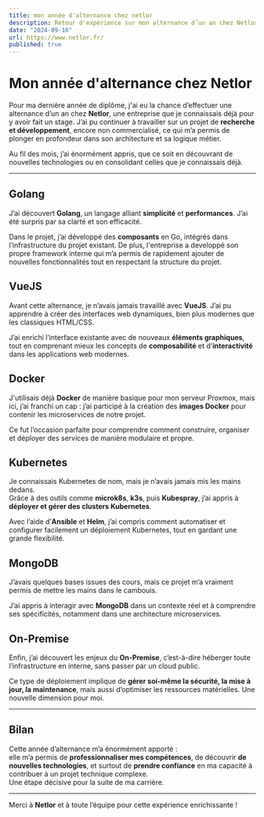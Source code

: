```yaml
---
title: mon année d'alternance chez netlor
description: Retour d'expérience sur mon alternance d’un an chez Netlor
date: "2024-09-10"
url: https://www.netlor.fr/
published: true
---
```


# Mon année d'alternance chez Netlor

Pour ma dernière année de diplôme, j'ai eu la chance d’effectuer une alternance d’un an chez **Netlor**, une entreprise que je connaissais déjà pour y avoir fait un stage. J’ai pu continuer à travailler sur un projet de **recherche et développement**, encore non commercialisé, ce qui m’a permis de plonger en profondeur dans son architecture et sa logique métier.

Au fil des mois, j’ai énormément appris, que ce soit en découvrant de nouvelles technologies ou en consolidant celles que je connaissais déjà.

---

## Golang

J’ai découvert **Golang**, un langage alliant **simplicité** et **performances**. J’ai été surpris par sa clarté et son efficacité.

Dans le projet, j’ai développé des **composants** en Go, intégrés dans l’infrastructure du projet existant. De plus, l'entreprise a developpé son propre framework interne qui m’a permis de rapidement ajouter de nouvelles fonctionnalités tout en respectant la structure du projet.

## VueJS

Avant cette alternance, je n’avais jamais travaillé avec **VueJS**. J’ai pu apprendre à créer des interfaces web dynamiques, bien plus modernes que les classiques HTML/CSS.  

J’ai enrichi l’interface existante avec de nouveaux **éléments graphiques**, tout en comprenant mieux les concepts de **composabilité** et d'**interactivité** dans les applications web modernes.

## Docker

J'utilisais déjà **Docker** de manière basique pour mon serveur Proxmox, mais ici, j’ai franchi un cap : j’ai participé à la création des **images Docker** pour contenir les microservices de notre projet.

Ce fut l’occasion parfaite pour comprendre comment construire, organiser et déployer des services de manière modulaire et propre.

## Kubernetes

Je connaissais Kubernetes de nom, mais je n’avais jamais mis les mains dedans.  
Grâce à des outils comme **microk8s**, **k3s**, puis **Kubespray**, j’ai appris à **déployer et gérer des clusters Kubernetes**.  

Avec l’aide d’**Ansible** et **Helm**, j’ai compris comment automatiser et configurer facilement un déploiement Kubernetes, tout en gardant une grande flexibilité.

## MongoDB

J’avais quelques bases issues des cours, mais ce projet m’a vraiment permis de mettre les mains dans le cambouis.  

J’ai appris à interagir avec **MongoDB** dans un contexte réel et à comprendre ses spécificités, notamment dans une architecture microservices.

## On-Premise

Enfin, j’ai découvert les enjeux du **On-Premise**, c’est-à-dire héberger toute l’infrastructure en interne, sans passer par un cloud public.

Ce type de déploiement implique de **gérer soi-même la sécurité, la mise à jour, la maintenance**, mais aussi d’optimiser les ressources matérielles. Une nouvelle dimension pour moi.

---

## Bilan

Cette année d’alternance m’a énormément apporté :  
elle m’a permis de **professionnaliser mes compétences**, de découvrir **de nouvelles technologies**, et surtout de **prendre confiance** en ma capacité à contribuer à un projet technique complexe.  
Une étape décisive pour la suite de ma carrière.

---

Merci à **Netlor** et à toute l’équipe pour cette expérience enrichissante !

